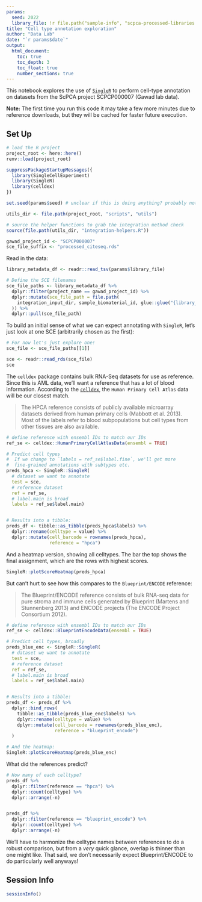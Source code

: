 ```yaml
---
params:
  seed: 2022
  library_file: !r file.path("sample-info", "scpca-processed-libraries.tsv")
title: "Cell type annotation exploration"
author: "Data Lab"
date: "`r params$date`"
output:
  html_document:
    toc: true
    toc_depth: 3
    toc_float: true
    number_sections: true
---
```


This notebook explores the use of [`SingleR`](https://bioconductor.org/books/release/SingleRBook/) to perform cell-type annotation on datasets from the ScPCA project SCPCP000007 (Gawad lab data).

**Note:** The first time you run this code it may take a few more minutes due to reference downloads, but they will be cached for faster future execution.

## Set Up

```r
# load the R project
project_root <- here::here()
renv::load(project_root)
```


```r
suppressPackageStartupMessages({
  library(SingleCellExperiment)
  library(SingleR)
  library(celldex)
})

set.seed(params$seed) # unclear if this is doing anything? probably not. but maybe later!
```


```r
utils_dir <- file.path(project_root, "scripts", "utils")

# source the helper functions to grab the integration method check
source(file.path(utils_dir, "integration-helpers.R"))

gawad_project_id <- "SCPCP000007"
sce_file_suffix <- "processed_citeseq.rds"
```

Read in the data:

```r
library_metadata_df <- readr::read_tsv(params$library_file)

# Define the SCE filenames
sce_file_paths <- library_metadata_df %>%
  dplyr::filter(project_name == gawad_project_id) %>%
  dplyr::mutate(sce_file_path = file.path(
    integration_input_dir, sample_biomaterial_id, glue::glue("{library_biomaterial_id}_{sce_file_suffix}")
  )) %>%
  dplyr::pull(sce_file_path)
```

To build an initial sense of what we can expect annotating with `SingleR`, let's just look at one SCE (arbitrarily chosen as the first):

```r
# For now let's just explore one!
sce_file <- sce_file_paths[[1]]

sce <- readr::read_rds(sce_file)
sce
```


The `celldex` package contains bulk RNA-Seq datasets for use as reference.
Since this is AML data, we'll want a reference that has a lot of blood information.
According to the [`celldex`](https://bioconductor.org/packages/release/data/experiment/vignettes/celldex/inst/doc/userguide.html), the `Human Primary Cell Atlas` data will be our closest match.

> The HPCA reference consists of publicly available microarray datasets derived from human primary cells (Mabbott et al. 2013). Most of the labels refer to blood subpopulations but cell types from other tissues are also available.


```r
# define reference with ensembl IDs to match our IDs
ref_se <- celldex::HumanPrimaryCellAtlasData(ensembl = TRUE)

# Predict cell types
#  If we change to `labels = ref_se$label.fine`, we'll get more 
#  fine-grained annotations with subtypes etc.
preds_hpca <- SingleR::SingleR(
  # dataset we want to annotate
  test = sce, 
  # reference dataset
  ref = ref_se,
  # label.main is broad 
  labels = ref_se$label.main)


# Results into a tibble:
preds_df <- tibble::as_tibble(preds_hpca$labels) %>%
  dplyr::rename(celltype = value) %>%
  dplyr::mutate(cell_barcode = rownames(preds_hpca),
                reference = "hpca")
```

And a heatmap version, showing all celltypes. 
The bar the top shows the final assignment, which are the rows with highest scores.

```r
SingleR::plotScoreHeatmap(preds_hpca)
```

But can't hurt to see how this compares to the `Blueprint/ENCODE` reference:

> The Blueprint/ENCODE reference consists of bulk RNA-seq data for pure stroma and immune cells generated by Blueprint (Martens and Stunnenberg 2013) and ENCODE projects (The ENCODE Project Consortium 2012).


```r
# define reference with ensembl IDs to match our IDs
ref_se <- celldex::BlueprintEncodeData(ensembl = TRUE)

# Predict cell types, broadly
preds_blue_enc <- SingleR::SingleR(
  # dataset we want to annotate
  test = sce, 
  # reference dataset
  ref = ref_se,
  # label.main is broad 
  labels = ref_se$label.main)


# Results into a tibble:
preds_df <- preds_df %>%
  dplyr::bind_rows(
    tibble::as_tibble(preds_blue_enc$labels) %>%
    dplyr::rename(celltype = value) %>%
    dplyr::mutate(cell_barcode = rownames(preds_blue_enc),
                  reference = "blueprint_encode")
  )

# And the heatmap:
SingleR::plotScoreHeatmap(preds_blue_enc)
```


What did the references predict?


```r
# How many of each celltype?
preds_df %>%
  dplyr::filter(reference == "hpca") %>%
  dplyr::count(celltype) %>%
  dplyr::arrange(-n)


preds_df %>%
  dplyr::filter(reference == "blueprint_encode") %>%
  dplyr::count(celltype) %>%
  dplyr::arrange(-n)
```

We'll have to harmonize the celltype names between references to do a robust comparison, but from a _very_ quick glance, overlap is thinner than one might like.
That said, we don't necessarily expect Blueprint/ENCODE to do particularly well anyways!

## Session Info

```r
sessionInfo()
```
